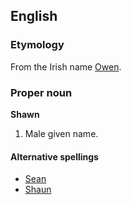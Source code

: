 ==English==
===Etymology===
From the Irish name [[Owen]].

===Proper noun===
'''Shawn'''

# Male given name.

====Alternative spellings====
*[[Sean]]
*[[Shaun]]